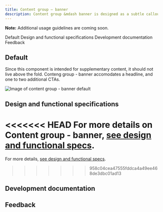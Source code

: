 ```yaml
---
title: Content group – banner
description: Content group &mdash banner is designed as a subtle callout, intended for tangential information or announcements supplementary to the page's main focus.
---
```



<ComponentDescription name="Content group — banner" type="layout" />

<InlineNotification>

**Note:** Additional usage guidelines are coming soon.

</InlineNotification>

<AnchorLinks>

<AnchorLink>Default</AnchorLink>
<AnchorLink>Design and functional specifications</AnchorLink>
<AnchorLink>Development documentation</AnchorLink>
<AnchorLink>Feedback</AnchorLink>

</AnchorLinks>

## Default

Since this component is intended for supplementary content, it should not live above the fold. Conteng group - banner accomodates a headline, and one to two additional CTAs.

![Image of content group - banner default](../../images/component/content-group-banner/default.jpg)


## Design and functional specifications

<<<<<<< HEAD
For more details on Content group - banner, <a href="https://ibm.box.com/s/tqp7c0wm99ha0b7jrm0sqhq3whwdjv84" target="_blank" rel="noreferrer noopener nofollow">see design and functional specs</a>.
=======
For more details, <a href="https://ibm.box.com/s/tqp7c0wm99ha0b7jrm0sqhq3whwdjv84" target="_blank" rel="noreferrer noopener nofollow">see design and functional specs</a>.
>>>>>>> 958c04cea47555fddca4a49ee468de3dbc01ad13

## Development documentation

<ComponentStatus name="Content group — banner" type="layout" />

## Feedback

<ComponentFeedback />
